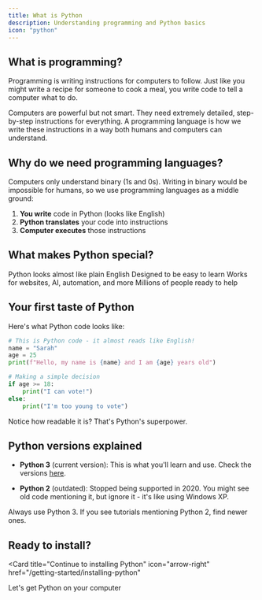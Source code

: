 ```yaml
---
title: What is Python
description: Understanding programming and Python basics
icon: "python"
---
```


## What is programming?

Programming is writing instructions for computers to follow. Just like you might write a recipe for someone to cook a meal, you write code to tell a computer what to do.

Computers are powerful but not smart. They need extremely detailed, step-by-step instructions for everything. A programming language is how we write these instructions in a way both humans and computers can understand.

## Why do we need programming languages?

Computers only understand binary (1s and 0s). Writing in binary would be impossible for humans, so we use programming languages as a middle ground:

1. **You write** code in Python (looks like English)
2. **Python translates** your code into instructions
3. **Computer executes** those instructions

## What makes Python special?

<CardGroup cols={2}>
  <Card title="Readable code" icon="book">
    Python looks almost like plain English
  </Card>
  <Card title="Beginner friendly" icon="user">
    Designed to be easy to learn
  </Card>
  <Card title="Versatile" icon="gear">
    Works for websites, AI, automation, and more
  </Card>
  <Card title="Huge community" icon="users">
    Millions of people ready to help
  </Card>
</CardGroup>

## Your first taste of Python

Here's what Python code looks like:

```python
# This is Python code - it almost reads like English!
name = "Sarah"
age = 25
print(f"Hello, my name is {name} and I am {age} years old")

# Making a simple decision
if age >= 18:
    print("I can vote!")
else:
    print("I'm too young to vote")
```

Notice how readable it is? That's Python's superpower.

## Python versions explained

- **Python 3** (current version): This is what you'll learn and use. Check the versions [here](https://devguide.python.org/versions/).

- **Python 2** (outdated): Stopped being supported in 2020. You might see old code mentioning it, but ignore it - it's like using Windows XP.

Always use Python 3. If you see tutorials mentioning Python 2, find newer ones.

## Ready to install?

<Card
  title="Continue to installing Python"
  icon="arrow-right"
  href="/getting-started/installing-python"
>
  Let's get Python on your computer
</Card>